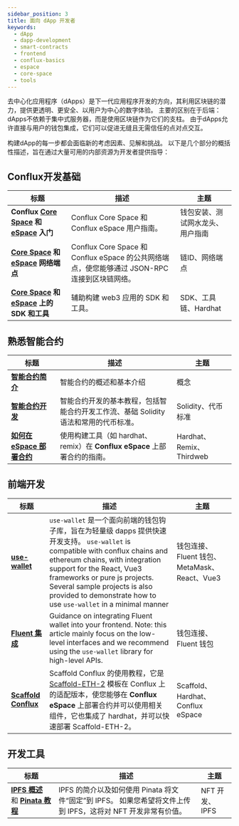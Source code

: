 ```yaml
---
sidebar_position: 3
title: 面向 dApp 开发者
keywords:
  - dApp
  - dapp-development
  - smart-contracts
  - frontend
  - conflux-basics
  - espace
  - core-space
  - tools
---
```


去中心化应用程序（dApps）是下一代应用程序开发的方向，其利用区块链的潜力，提供更透明、更安全、以用户为中心的数字体验。 主要的区别在于后端：dApps不依赖于集中式服务器，而是使用区块链作为它们的支柱。 由于dApps允许直接与用户的钱包集成，它们可以促进无缝且无需信任的点对点交互。

构建dApp的每一步都会面临新的考虑因素、见解和挑战。 以下是几个部分的概括性描述，旨在通过大量可用的内部资源为开发者提供指导：

## Conflux开发基础

| 标题                                                                                                             | 描述                                                                    | 主题               |
| -------------------------------------------------------------------------------------------------------------- | --------------------------------------------------------------------- | ---------------- |
| **Conflux [Core Space](../core/getting-started/installing-a-wallet.md) 和 [eSpace](../espace/UserGuide.md) 入门** | Conflux Core Space 和 Conflux eSpace 用户指南。                             | 钱包安装、测试网水龙头、用户指南 |
| **[Core Space](../core/core-endpoints.md) 和 [eSpace](../espace/network-endpoints.md) 网络端点**                    | Conflux Core Space 和 Conflux eSpace 的公共网络端点，使您能够通过 JSON-RPC 连接到区块链网络。 | 链ID、网络端点         |
| **[Core Space](/docs/category/sdks-and-tools) 和 [eSpace](../espace/DeveloperQuickstart.md) 上的 SDK 和工具**        | 辅助构建 web3 应用的 SDK 和工具。                                                | SDK、工具链、Hardhat  |

## 熟悉智能合约

| 标题                                                           | 描述                                                    | 主题                      |
| ------------------------------------------------------------ | ----------------------------------------------------- | ----------------------- |
| [**智能合约简介**](../general/conflux-basics/contracts.md)         | 智能合约的概述和基本介绍                                          | 概念                      |
| [**智能合约开发**](/docs/category/smart-contracts)                 | 智能合约开发的基本教程，包括智能合约开发工作流、基础 Solidity 语法和常用的代币标准。       | Solidity、代币标准           |
| [**如何在 eSpace 部署合约**](/docs/category/how-to-deploy-contract) | 使用构建工具（如 hardhat、remix）在 **Conflux eSpace** 上部署合约的指南。 | Hardhat、Remix、Thirdweb  |

## 前端开发

| 标题                                                                  | 描述                                                                                                                                                                                                                                                                                                     | 主题                                 |
| ------------------------------------------------------------------- | ------------------------------------------------------------------------------------------------------------------------------------------------------------------------------------------------------------------------------------------------------------------------------------------------------ | ---------------------------------- |
| [**use-wallet**](../general/build/tools/use-wallet)                 | `use-wallet` 是一个面向前端的钱包钩子库，旨在为轻量级 dapps 提供快速开发支持。 `use-wallet` is compatible with conflux chains and ethereum chains, with integration support for the React, Vue3 frameworks or pure js projects. Several sample projects is also provided to demonstrate how to use `use-wallet` in a minimal manner | 钱包连接、Fluent 钱包、MetaMask、React、Vue3 |
| [**Fluent 集成**](../core/build/fluent.md)                            | Guidance on integrating Fluent wallet into your frontend. Note: this article mainly focus on the low-level interfaces and we recommend using the `use-wallet` library for high-level APIs.                                                                                                             | 钱包连接、Fluent 钱包                     |
| [**Scaffold Conflux**](../espace/tutorials/scaffoldCfx/scaffold.md) | Scaffold Conflux 的使用教程，它是 [Scaffold-ETH-2](https://scaffoldeth.io/) 模板在 Conflux 上的适配版本，使您能够在 **Conflux eSpace** 上部署合约并可以使用相关组件，它也集成了 hardhat，并可以快速部署 Scaffold-ETH-2。                                                                                                                                   | Scaffold、Hardhat、Conflux eSpace    |

## 开发工具

| 标题                                                                                              | 描述                                                                     | 主题          |
| ----------------------------------------------------------------------------------------------- | ---------------------------------------------------------------------- | ----------- |
| [**IPFS 概述**](../general/build/nfts/ipfs.md) 和 [**Pinata 教程**](../general/build/nfts/pinata.md) | IPFS 的简介以及如何使用 Pinata 将文件“固定”到 IPFS。 如果您希望将文件上传到 IPFS，这将对 NFT 开发非常有价值。 | NFT 开发、IPFS |
